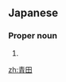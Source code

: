 ==Japanese==
{{ja-kanjitab|あお|た}}

===Proper noun===
{{ja-pos|あおた|proper}}

# {{surname|lang=ja|sort=あおた}}

[[zh:青田]]